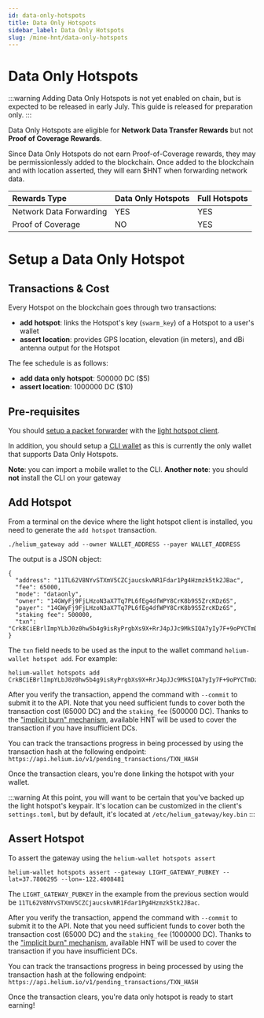 ```yaml
---
id: data-only-hotspots
title: Data Only Hotspots
sidebar_label: Data Only Hotspots
slug: /mine-hnt/data-only-hotspots
---
```


# Data Only Hotspots


:::warning
Adding Data Only Hotspots is not yet enabled on chain, but is expected to be
released in early July. This guide is released for preparation only.
:::

Data Only Hotspots are eligible for **Network Data Transfer Rewards** but not
**Proof of Coverage Rewards**.

Since Data Only Hotspots do not earn Proof-of-Coverage rewards, they may be
permissionlessly added to the blockchain. Once added to the blockchain and
with location asserted, they will earn $HNT when forwarding network data.

| Rewards Type                 | Data Only Hotspots | Full Hotspots |
| :--------------------------- | :----------------- |:------------- |
| Network Data Forwarding      | YES                | YES           |
| Proof of Coverage            | NO                 | YES           |

# Setup a Data Only Hotspot

## Transactions & Cost

Every Hotspot on the blockchain goes through two transactions:
* **add hotspot**: links the Hotspot's key (`swarm_key`) of a Hotspot to a
user's wallet
* **assert location**: provides GPS location, elevation (in meters), and dBi antenna
output for the Hotspot

The fee schedule is as follows:
* **add data only hotspot**: 500000 DC ($5)
* **assert location**: 1000000 DC ($10)

## Pre-requisites

You should [setup a packet forwarder](/use-the-network/setup-a-packet-forwarder)
with the [light hotspot client](/use-the-network/light-hotspots).

In addition, you should setup a [CLI wallet](/wallets/cli-wallet) as this
is currently the only wallet that supports Data Only Hotspots.

**Note**: you can import a mobile wallet to the CLI.
**Another note**: you should __not__ install the CLI on your gateway

## Add Hotspot

From a terminal on the device where the light hotspot client is installed,
you need to generate the `add hotspot` transaction.

```
./helium_gateway add --owner WALLET_ADDRESS --payer WALLET_ADDRESS
```

The output is a JSON object:

```
{
  "address": "11TL62V8NYvSTXmV5CZCjaucskvNR1Fdar1Pg4Hzmzk5tk2JBac",
  "fee": 65000,
  "mode": "dataonly",
  "owner": "14GWyFj9FjLHzoN3aX7Tq7PL6fEg4dfWPY8CrK8b9S5ZrcKDz6S",
  "payer": "14GWyFj9FjLHzoN3aX7Tq7PL6fEg4dfWPY8CrK8b9S5ZrcKDz6S",
  "staking fee": 500000,
  "txn": "CrkBCiEBrlImpYLbJ0z0hw5b4g9isRyPrgbXs9X+RrJ4pJJc9MkSIQA7yIy7F+9oPYCTmDz+v782GMJ4AC+jM+VfjvUgAHflWSJGMEQCIGfugfLkXv23vJcfwPYjLlMyzYhKp+Rg8B2YKwnsDHaUAiASkdxUO4fdS33D7vyid8Tulizo9SLEL1lduyvda9YVRCohAa5SJqWC2ydM9IcOW+IPYrEcj64G17PV/kayeKSSXPTJOMCEPUDo+wM="
}
```

The `txn` field needs to be used as the input to the wallet command
`helium-wallet hotspot add`. For example:

```
helium-wallet hotspots add CrkBCiEBrlImpYLbJ0z0hw5b4g9isRyPrgbXs9X+RrJ4pJJc9MkSIQA7yIy7F+9oPYCTmDz+v782GMJ4AC+jM+VfjvUgAHflWSJGMEQCIGfugfLkXv23vJcfwPYjLlMyzYhKp+Rg8B2YKwnsDHaUAiASkdxUO4fdS33D7vyid8Tulizo9SLEL1lduyvda9YVRCohAa5SJqWC2ydM9IcOW+IPYrEcj64G17PV/kayeKSSXPTJOMCEPUDo+wM=
```

After you verify the transaction, append the command with `--commit`
to submit it to the API. Note that you need sufficient funds to cover
both the transaction cost (65000 DC) and the `staking_fee` (500000 DC).
Thanks to the ["implicit burn" mechanism](/blockchain/transaction-fees/#transaction-fees-and-implicit-burn),
available HNT will be used to cover the transaction if you have
insufficient DCs.

You can track the transactions progress in being processed by using the
transaction hash at the following endpoint: `https://api.helium.io/v1/pending_transactions/TXN_HASH`

Once the transaction clears, you're done linking the hotspot with your
wallet.

:::warning
At this point, you will want to be certain that you've backed up the
light hotspot's keypair. It's location can be customized in the client's
`settings.toml`, but by default, it's located at
`/etc/helium_gateway/key.bin`
:::

## Assert Hotspot

To assert the gateway using the `helium-wallet hotspots assert`
```
helium-wallet hotspots assert --gateway LIGHT_GATEWAY_PUBKEY --lat=37.7806295 --lon=-122.4008481
```

The `LIGHT_GATEWAY_PUBKEY` in the example from the previous section
would be `11TL62V8NYvSTXmV5CZCjaucskvNR1Fdar1Pg4Hzmzk5tk2JBac`.

After you verify the transaction, append the command with `--commit`
to submit it to the API. Note that you need sufficient funds to cover
both the transaction cost (65000 DC) and the `staking_fee` (1000000 DC).
Thanks to the ["implicit burn" mechanism](/blockchain/transaction-fees/#transaction-fees-and-implicit-burn),
available HNT will be used to cover the transaction if you have
insufficient DCs.

You can track the transactions progress in being processed by using the
transaction hash at the following endpoint: `https://api.helium.io/v1/pending_transactions/TXN_HASH`

Once the transaction clears, you're data only hotspot is ready to start
earning!
